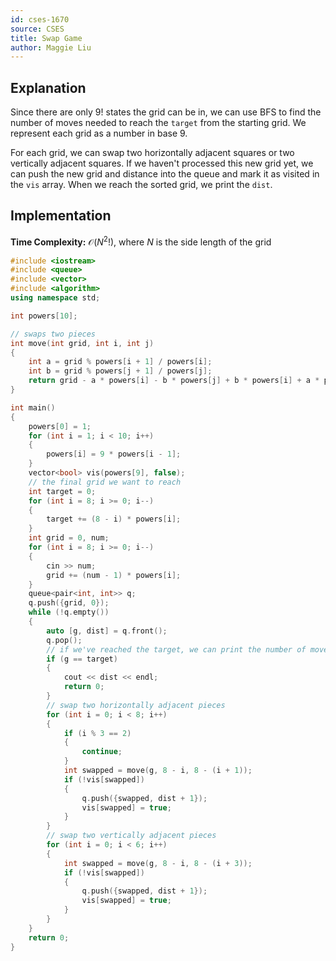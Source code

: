 ```yaml
---
id: cses-1670
source: CSES
title: Swap Game
author: Maggie Liu
---
```


## Explanation

Since there are only $9!$ states the grid can be in, we can use BFS to find the
number of moves needed to reach the $\texttt{target}$ from the starting grid. We
represent each grid as a number in base $9$.

For each grid, we can swap two horizontally adjacent squares or two vertically
adjacent squares. If we haven't processed this new grid yet, we can push the new
grid and distance into the queue and mark it as visited in the $\texttt{vis}$
array. When we reach the sorted grid, we print the $\texttt{dist}$.

## Implementation

**Time Complexity:** $\mathcal{O}(N^2!)$, where $N$ is the side length of the
grid

<LanguageSection>

<CPPSection>

```cpp
#include <iostream>
#include <queue>
#include <vector>
#include <algorithm>
using namespace std;

int powers[10];

// swaps two pieces
int move(int grid, int i, int j)
{
	int a = grid % powers[i + 1] / powers[i];
	int b = grid % powers[j + 1] / powers[j];
	return grid - a * powers[i] - b * powers[j] + b * powers[i] + a * powers[j];
}

int main()
{
	powers[0] = 1;
	for (int i = 1; i < 10; i++)
	{
		powers[i] = 9 * powers[i - 1];
	}
	vector<bool> vis(powers[9], false);
	// the final grid we want to reach
	int target = 0;
	for (int i = 8; i >= 0; i--)
	{
		target += (8 - i) * powers[i];
	}
	int grid = 0, num;
	for (int i = 8; i >= 0; i--)
	{
		cin >> num;
		grid += (num - 1) * powers[i];
	}
	queue<pair<int, int>> q;
	q.push({grid, 0});
	while (!q.empty())
	{
		auto [g, dist] = q.front();
		q.pop();
		// if we've reached the target, we can print the number of moves
		if (g == target)
		{
			cout << dist << endl;
			return 0;
		}
		// swap two horizontally adjacent pieces
		for (int i = 0; i < 8; i++)
		{
			if (i % 3 == 2)
			{
				continue;
			}
			int swapped = move(g, 8 - i, 8 - (i + 1));
			if (!vis[swapped])
			{
				q.push({swapped, dist + 1});
				vis[swapped] = true;
			}
		}
		// swap two vertically adjacent pieces
		for (int i = 0; i < 6; i++)
		{
			int swapped = move(g, 8 - i, 8 - (i + 3));
			if (!vis[swapped])
			{
				q.push({swapped, dist + 1});
				vis[swapped] = true;
			}
		}
	}
	return 0;
}
```

</CPPSection>

</LanguageSection>
